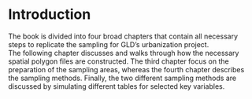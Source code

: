 # Introduction

The book is divided into four broad chapters that contain all necessary steps
to replicate the sampling for GLD's urbanization project.  
The following chapter discusses and walks through how the necessary spatial polygon files are constructed.
The third chapter focus on the preparation of the sampling areas, whereas the fourth chapter
describes the sampling methods. Finally, the two different sampling methods are discussed by simulating 
different tables for selected key variables.